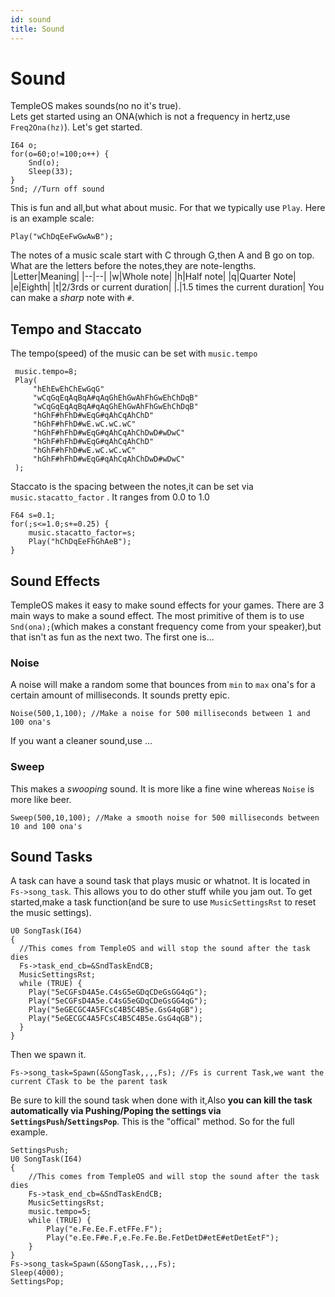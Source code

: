 ```yaml
---
id: sound
title: Sound
---
```


# Sound

TempleOS makes sounds(no no it's true).  
Lets get started using an ONA(which is not a frequency in hertz,use `Freq2Ona(hz)`). Let's get started.

```holyc
I64 o;
for(o=60;o!=100;o++) {
	Snd(o);
	Sleep(33);
}
Snd; //Turn off sound
```

This is fun and all,but what about music. For that we typically use `Play`.
Here is an example scale:

```holyc
Play("wChDqEeFwGwAwB");
```

The notes of a music scale start with C through G,then A and B go on top.  
What are the letters before the notes,they are note-lengths.
|Letter|Meaning|
|--|--|
|w|Whole note|
|h|Half note|
|q|Quarter Note|
|e|Eighth|
|t|2/3rds or current duration|
|.|1.5 times the current duration|
You can make a _sharp_ note with `#`.

## Tempo and Staccato

The tempo(speed) of the music can be set with `music.tempo`

```holyc
 music.tempo=8;
 Play(
     "hEhEwEhChEwGqG"
     "wCqGqEqAqBqA#qAqGhEhGwAhFhGwEhChDqB"
     "wCqGqEqAqBqA#qAqGhEhGwAhFhGwEhChDqB"
     "hGhF#hFhD#wEqG#qAhCqAhChD"
     "hGhF#hFhD#wE.wC.wC.wC"
     "hGhF#hFhD#wEqG#qAhCqAhChDwD#wDwC"
     "hGhF#hFhD#wEqG#qAhCqAhChD"
     "hGhF#hFhD#wE.wC.wC.wC"
     "hGhF#hFhD#wEqG#qAhCqAhChDwD#wDwC"
 );
```

Staccato is the spacing between the notes,it can be set via `music.stacatto_factor` . It ranges from 0.0 to 1.0

```holyc
F64 s=0.1;
for(;s<=1.0;s+=0.25) {
	music.stacatto_factor=s;
	Play("hChDqEeFhGhAeB");
}
```

## Sound Effects

TempleOS makes it easy to make sound effects for your games. There are 3 main ways to make a sound effect. The most primitive of them is to use `Snd(ona);`(which makes a constant frequency come from your speaker),but that isn't as fun as the next two. The first one is...

### Noise

A noise will make a random some that bounces from `min` to `max` ona's for a certain amount of milliseconds. It sounds pretty epic.

```holyc
Noise(500,1,100); //Make a noise for 500 milliseconds between 1 and 100 ona's
```

If you want a cleaner sound,use ...

### Sweep

This makes a _swooping_ sound. It is more like a fine wine whereas `Noise` is more like beer.

```holyc
Sweep(500,10,100); //Make a smooth noise for 500 milliseconds between 10 and 100 ona's
```

## Sound Tasks

A task can have a sound task that plays music or whatnot. It is located in `Fs->song_task`. This allows you to do other stuff while you jam out. To get started,make a task function(and be sure to use `MusicSettingsRst` to reset the music settings).

```holyc
U0 SongTask(I64)
{
  //This comes from TempleOS and will stop the sound after the task dies
  Fs->task_end_cb=&SndTaskEndCB;
  MusicSettingsRst;
  while (TRUE) {
    Play("5eCGFsD4A5e.C4sG5eGDqCDeGsGG4qG");
    Play("5eCGFsD4A5e.C4sG5eGDqCDeGsGG4qG");
    Play("5eGECGC4A5FCsC4B5C4B5e.GsG4qGB");
    Play("5eGECGC4A5FCsC4B5C4B5e.GsG4qGB");
  }
}
```

Then we spawn it.

```holyc
Fs->song_task=Spawn(&SongTask,,,,Fs); //Fs is current Task,we want the current CTask to be the parent task
```

Be sure to kill the sound task when done with it,Also **you can kill the task automatically via Pushing/Poping the settings via `SettingsPush`/`SettingsPop`**. This is the "offical" method.
So for the full example.

```holyc
SettingsPush;
U0 SongTask(I64)
{
	//This comes from TempleOS and will stop the sound after the task dies
	Fs->task_end_cb=&SndTaskEndCB;
	MusicSettingsRst;
	music.tempo=5;
	while (TRUE) {
		Play("e.Fe.Ee.F.etFFe.F");
		Play("e.Ee.F#e.F,e.Fe.Fe.Be.FetDetD#etE#etDetEetF");
	}
}
Fs->song_task=Spawn(&SongTask,,,,Fs);
Sleep(4000);
SettingsPop;
```
